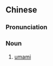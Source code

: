 {{also|鲜味}}
==Chinese==
{{zh-forms|s=鲜味}}

===Pronunciation===
{{zh-pron
|m=xiānwèi
|c=sin1 mei6
|cat=n
}}

===Noun===
{{zh-noun}}

# [[umami]]